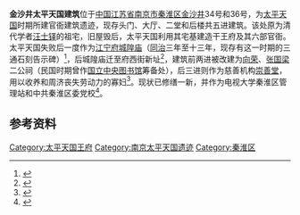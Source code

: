 {{文物保护单位
| 级别 = 省级
| 省区市 = 江苏省
| 名称 = 金沙井太平天国建筑
| 图片 = [[File:Jinshajing_36_in_Nanjing_2012-02.JPG|220px]]<br><small>金沙井36号入口，2012年2月。</small>
| 编号 = 第三批，编号不详
| 分类 = 近现代重要史迹及代表性建筑
| 时代 = [[太平天国|太平天国]]
| 所在 = [[南京市|南京市]][[秦淮区|秦淮区]]
| 登录 = 1982年5月
}}
'''金沙井太平天国建筑'''位于[[中国|中国]][[江苏省|江苏省]][[南京市|南京市]][[秦淮区|秦淮区]][[金沙井|金沙井]]34号和36号，为[[太平天国|太平天国]]时期所建官衙建筑遗迹，现存头门、大厅、二堂和后楼共五进建筑。该处原为清代学者[[汪士铎|汪士铎]]的祖宅，旧屋毁后，太平天国利用其宅基建造干王府及其六部官衙。太平天国失败后一度作为[[江宁府城隍庙|江宁府城隍庙]]（[[同治|同治]]三年至十三年，现存有这一时期的三通石刻告示碑）<ref>{{Cite journal zh |first=章义平|title=《南京金沙井新出清代告示碑及其研究》|journal=东南文化|date=1988年Z1期}}</ref>，后城隍庙迁至府西街新址<ref>{{cite web|url=http://nj.house.sina.com.cn/news/2012-01-11/45948.shtml|title=《南京府西街也曾有城隍庙 比上海城隍庙大多了》|accessdate=2012-02-26|work=陈俊池、孔小平|publisher=扬子晚报|archive-date=2019-07-01|archive-url=https://web.archive.org/web/20190701062720/https://nj.leju.com/news/2012-01-11/45948.shtml|dead-url=no}}</ref>，建筑前两进被改建为[[向荣|向荣]]、[[張國樑_(清朝)|张国梁]]二公祠（民国时期曾作[[南京图书馆|国立中央图书馆]]筹备处），后三进则作为慈善机构[[崇善堂|崇善堂]]，用以收养和周济丧失劳动力的寡妇<ref>{{cite web|url=http://njrb.njnews.cn/html/2008-03/17/content_20351.htm|title=《汪士铎与金沙井》|accessdate=2012-02-26|work=方长啸|publisher=南京日报}}{{dead link|date=2018年4月 |bot=InternetArchiveBot |fix-attempted=yes }}</ref>。现状已修缮一新，并作为电视大学秦淮区管理站和中共秦淮区委党校<ref>{{cite web|url=http://finance.qq.com/a/20100707/002040.htm|title=《走进城南小巷朱门青砖的金沙井老宅》|accessdate=2012-02-26|work=谢婷|publisher=南京晨报|archive-date=2019-07-01|archive-url=https://web.archive.org/web/20190701062706/https://finance.qq.com/a/20100707/002040.htm|dead-url=no}}</ref>。

==参考资料==
{{reflist|2}}
{{nanjing-stub}}
{{DEFAULTSORT:J金}}
{{太平天国王府}}
{{南京市境内的江苏省文物保护单位}}
[[Category:太平天国王府|Category:太平天国王府]]
[[Category:南京太平天国遗迹|Category:南京太平天国遗迹]]
[[Category:秦淮区|Category:秦淮区]]